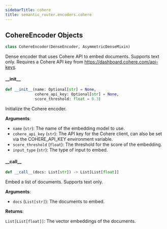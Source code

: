 ```yaml
---
sidebarTitle: cohere
title: semantic_router.encoders.cohere
---
```


## CohereEncoder Objects

```python
class CohereEncoder(DenseEncoder, AsymmetricDenseMixin)
```

Dense encoder that uses Cohere API to embed documents. Supports text only. Requires
a Cohere API key from https://dashboard.cohere.com/api-keys.

#### \_\_init\_\_

```python
def __init__(name: Optional[str] = None,
             cohere_api_key: Optional[str] = None,
             score_threshold: float = 0.3)
```

Initialize the Cohere encoder.

**Arguments**:

- `name` (`str`): The name of the embedding model to use.
- `cohere_api_key` (`str`): The API key for the Cohere client, can also
be set via the COHERE_API_KEY environment variable.
- `score_threshold` (`float`): The threshold for the score of the embedding.
- `input_type` (`str`): The type of input to embed.

#### \_\_call\_\_

```python
def __call__(docs: List[str]) -> List[List[float]]
```

Embed a list of documents. Supports text only.

**Arguments**:

- `docs` (`List[str]`): The documents to embed.

**Returns**:

`List[List[float]]`: The vector embeddings of the documents.

